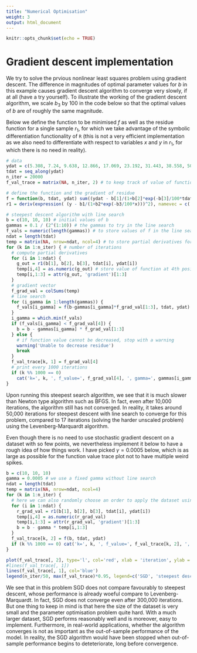 ```yaml
---
title: "Numerical Optimisation"
weight: 3
output: html_document
---
```

  
```r
knitr::opts_chunk$set(echo = TRUE)
```

# Gradient descent implementation
We try to solve the prvious nonlinear least squares problem using gradient descent. The difference in magnitudes of optimal parameter values for $b$ in this example causes gradient descent algorithm to converge very slowly, if at all (have a try yourself). To illustrate the working of the gradient descent algorithm, we scale $b_3$ by 100 in the code below so that the optimal values of $b$ are of roughly the same magnitude.

Below we define the function to be minimised $f$ as well as the residue function for a single sample $r_1$, for which we take advantage of the symbolic differentiation functionality of `R` (this is not a very efficient implementation as we also need to differentiate with respect to variables $x$ and $y$ in $r_1$, for which there is no need in reality).

```r
# data
ydat = c(5.308, 7.24, 9.638, 12.866, 17.069, 23.192, 31.443, 38.558, 50.156, 62.948, 75.995, 91.972)
tdat = seq_along(ydat)
n_iter = 20000
f_val_trace = matrix(NA, n_iter, 2) # to keep track of value of functions

# define the function and the gradient of residue
f = function(b, tdat, ydat) sum((ydat - b[1]/(1+b[2]*exp(-b[3]/100*tdat)))^2)
r1 = deriv(expression( (y - b1/(1+b2*exp(-b3/100*x)))^2), namevec = c('b1','b2','b3','x','y'), function.arg=T)

# steepest descent algorithm with line search
b = c(10, 10, 10) # initial values of b
gammas = 0.1 / (2^(1:10)) # the gammas to try in the line search
f_vals = numeric(length(gammas)) # to store values of f in the line search
ndat = length(tdat)
temp = matrix(NA, nrow=ndat, ncol=4) # to store partial derivatives for each data point
for (k in 1:n_iter) { # number of iterations
  # compute partial derivatives
  for (i in 1:ndat) {
    g_out = r1(b[1], b[2], b[3], tdat[i], ydat[i])
    temp[i,4] = as.numeric(g_out) # store value of function at 4th position
    temp[i,1:3] = attr(g_out, 'gradient')[1:3]
  }
  # gradient vector
  f_grad_val = colSums(temp)
  # line search
  for (i_gamma in 1:length(gammas)) {
    f_vals[i_gamma] = f(b-gammas[i_gamma]*f_grad_val[1:3], tdat, ydat)
  }
  i_gamma = which.min(f_vals)
  if (f_vals[i_gamma] < f_grad_val[4]) {
    b = b - gammas[i_gamma] * f_grad_val[1:3]
  } else {
    # if function value cannot be decreased, stop with a warning
    warning('Unable to decrease residue')
    break
  }
  f_val_trace[k, 1] = f_grad_val[4]
  # print every 1000 iterations
  if (k %% 1000 == 0)
    cat('k=', k, ', f_value=', f_grad_val[4], ', gamma=', gammas[i_gamma], ',  b=', b, '\n')
}
```

Upon running this steepest search algorithm, we see that it is much slower than Newton type algorithm such as BFGS. In fact, even after 10,000 iterations, the algorithm still has not converged. In reality, it takes around 50,000 iterations for steepest descent with line search to converge for this problem, compared to 17 iterations (solving the harder unscaled problem) using the Levenberg-Marquardt algorithm.

Even though there is no need to use stochastic gradient descent on a dataset with so few points, we nevertheless implement it below to have a rough idea of how things work. I have picked $\gamma=0.0005$ below, which is as large as possible for the function value trace plot not to have multiple weird spikes.

```r
b = c(10, 10, 10)
gamma = 0.0005 # we use a fixed gamma without line search
ndat = length(tdat)
temp = matrix(NA, nrow=ndat, ncol=4)
for (k in 1:n_iter) {
  # here we can also randomly choose an order to apply the dataset using sample.int
  for (i in 1:ndat) {
    r_grad_val = r1(b[1], b[2], b[3], tdat[i], ydat[i])
    temp[i,4] = as.numeric(r_grad_val)
    temp[i,1:3] = attr(r_grad_val, 'gradient')[1:3]
    b = b - gamma * temp[i,1:3]
  }
  f_val_trace[k, 2] = f(b, tdat, ydat)
  if (k %% 1000 == 0) cat('k=', k, ', f_value=', f_val_trace[k, 2], ',  b=', b, '\n')
}

plot(f_val_trace[, 2], type='l', col='red', xlab = 'iteration', ylab = 'loss function', ylim=c(min(f_val_trace), max(f_val_trace)), log='xy')
#lines(f_val_trace[, 1])
lines(f_val_trace[, 1], col='blue')
legend(n_iter/50, max(f_val_trace)*0.95, legend=c('SGD', 'steepest descent'), col=c('red', 'blue'), lty=c(1,1))
```

We see that in this problem SGD does not compare favourably to steepest descent, whose performance is already woeful compare to Levenberg-Marquardt. In fact, SGD does not converge even after 300,000 iterations. But one thing to keep in mind is that here the size of the dataset is very small and the parameter optimisation problem quite hard. With a much larger dataset, SGD performs reasonably well and is moreover, easy to implement. Furthermore, in real-world applications, whether the algorithm converges is not as important as the out-of-sample performance of the model. In reality, the SGD algorithm would have been stopped when out-of-sample performance begins to deteteriorate, long before convergence.
